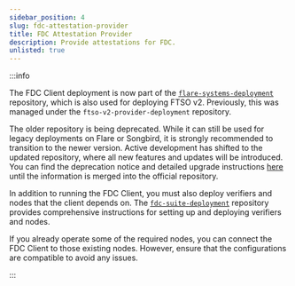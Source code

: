 ```yaml
---
sidebar_position: 4
slug: fdc-attestation-provider
title: FDC Attestation Provider
description: Provide attestations for FDC.
unlisted: true
---
```


:::info

The FDC Client deployment is now part of the [`flare-systems-deployment`](https://github.com/flare-foundation/flare-systems-deployment) repository, which is also used for deploying FTSO v2. Previously, this was managed under the `ftso-v2-provider-deployment` repository.

The older repository is being deprecated. While it can still be used for legacy deployments on Flare or Songbird, it is strongly recommended to transition to the newer version. Active development has shifted to the updated repository, where all new features and updates will be introduced. You can find the deprecation notice and detailed upgrade instructions [here](https://github.com/flare-foundation/ftso-v2-provider-deployment/tree/0.3.1-deprecation.2) until the information is merged into the official repository.

In addition to running the FDC Client, you must also deploy verifiers and nodes that the client depends on. The [`fdc-suite-deployment`](https://github.com/flare-foundation/fdc-suite-deployment) repository provides comprehensive instructions for setting up and deploying verifiers and nodes. 

If you already operate some of the required nodes, you can connect the FDC Client to those existing nodes. However, ensure that the configurations are compatible to avoid any issues.

:::